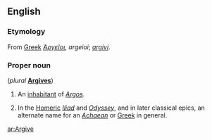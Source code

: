 ==English==
{{wikipedia|Argives}}

===Etymology===
From [[Greek]] ''[[Ἀργεῖοι]]'', ''argeioi''; {{L.}} ''[[argivi]]''.

===Proper noun===
{{en-proper noun}} (''plural'' '''[[Argives]]''')

# {{literally}} An [[inhabitant]] of ''[[Argos]]''.
# In the [[Homer]]ic ''[[Iliad]]'' and ''[[Odyssey]]'', and in later classical epics, an alternate name for an ''[[Achaean]]'' or [[Greek]] in general.

[[ar:Argive]]